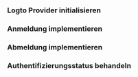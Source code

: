 
<GuideTip />

### Logto Provider initialisieren

<InitClient />

### Anmeldung implementieren

<ImplementSignIn />

### Abmeldung implementieren

<ImplementSignOut />

### Authentifizierungsstatus behandeln

<HandleAuthenticationStatus />

<Checkpoint />
